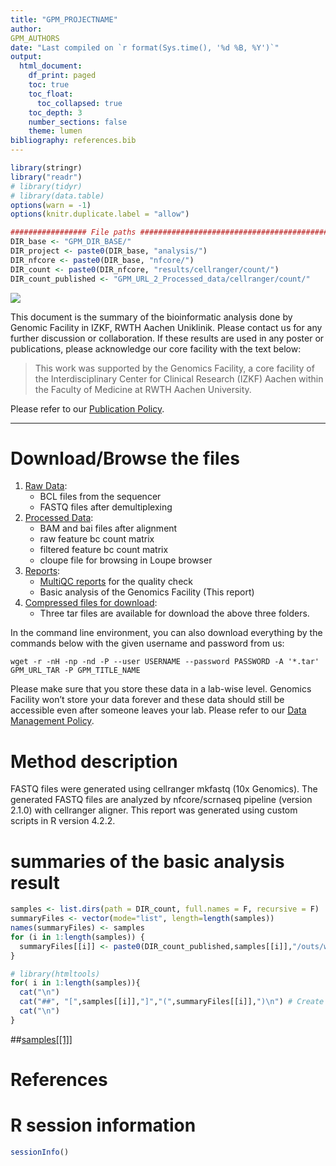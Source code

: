 ```yaml
---
title: "GPM_PROJECTNAME"
author:
GPM_AUTHORS
date: "Last compiled on `r format(Sys.time(), '%d %B, %Y')`"
output:
  html_document:
    df_print: paged
    toc: true
    toc_float:
      toc_collapsed: true
    toc_depth: 3
    number_sections: false
    theme: lumen
bibliography: references.bib
---
```


```r
library(stringr)
library("readr")
# library(tidyr)
# library(data.table)
options(warn = -1)
options(knitr.duplicate.label = "allow")

################# File paths #####################################################
DIR_base <- "GPM_DIR_BASE/"
DIR_project <- paste0(DIR_base, "analysis/")
DIR_nfcore <- paste0(DIR_base, "nfcore/")
DIR_count <- paste0(DIR_nfcore, "results/cellranger/count/")
DIR_count_published <- "GPM_URL_2_Processed_data/cellranger/count/"
```

![](RWTH_IZKF_GF_Logo_rgb.png)

This document is the summary of the bioinformatic analysis done by Genomic Facility in IZKF, RWTH Aachen Uniklinik. Please contact us for any further discussion or collaboration. If these results are used in any poster or publications, please acknowledge our core facility with the text below:

> This work was supported by the Genomics Facility, a core facility of the Interdisciplinary Center for Clinical Research (IZKF) Aachen within the Faculty of Medicine at RWTH Aachen University.

Please refer to our [Publication Policy](https://genomics.rwth-aachen.de/services/publication-policy/).


***

# Download/Browse the files

1. [Raw Data](GPM_URL_1_Raw_data): 
    * BCL files from the sequencer
    * FASTQ files after demultiplexing
2. [Processed Data](GPM_URL_2_Processed_data): 
    * BAM and bai files after alignment
    * raw feature bc count matrix 
    * filtered feature bc count matrix
    * cloupe file for browsing in Loupe browser
3. [Reports](GPM_URL_3_Reports):
    * [MultiQC reports](GPM_URL_3_Reports/multiqc/multiqc_report.html) for the quality check
    * Basic analysis of the Genomics Facility (This report)
4. [Compressed files for download](GPM_URL_TAR):
    * Three tar files are available for download the above three folders.

In the command line environment, you can also download everything by the commands below with the given username and password from us:

```
wget -r -nH -np -nd -P --user USERNAME --password PASSWORD -A '*.tar' GPM_URL_TAR -P GPM_TITLE_NAME 
```

Please make sure that you store these data in a lab-wise level. Genomics Facility won't store your data forever and these data should still be accessible even after someone leaves your lab. Please refer to our [Data Management Policy](https://genomics.rwth-aachen.de/services/data-management-policy/).

\textcolor{red}{Your data will be deleted according to this policy automatically. Please download everything.}

# Method description

FASTQ files were generated using cellranger mkfastq (10x Genomics). The generated FASTQ files are analyzed by nfcore/scrnaseq pipeline (version 2.1.0) with cellranger aligner. This report was generated using custom scripts in R version 4.2.2. 

# summaries of the basic analysis result

```r
samples <- list.dirs(path = DIR_count, full.names = F, recursive = F)
summaryFiles <- vector(mode="list", length=length(samples))
names(summaryFiles) <- samples
for (i in 1:length(samples)) {
  summaryFiles[[i]] <- paste0(DIR_count_published,samples[[i]],"/outs/web_summary.html")
}
```

```r
# library(htmltools)
for( i in 1:length(samples)){
  cat("\n") 
  cat("##", "[",samples[[i]],"]","(",summaryFiles[[i]],")\n") # Create links to the 
  cat("\n")
}
```

##[samples[[1]]](summaryFiles[[1]])

# References

<div id="refs"></div>


# R session information

```r
sessionInfo()
```
